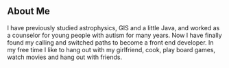 ## About Me


I have previously studied astrophysics, GIS and a little Java, and worked as a counselor for young people with autism for many years. Now I have finally found my calling and switched paths to become a front end developer. In my free time I like to hang out with my girlfriend, cook, play board games, watch movies and hang out with friends.
